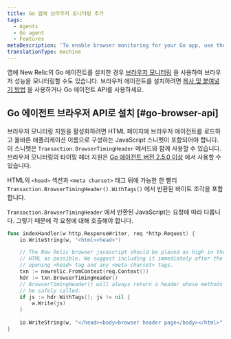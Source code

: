 ```yaml
---
title: Go 앱에 브라우저 모니터링 추가
tags:
  - Agents
  - Go agent
  - Features
metaDescription: 'To enable browser monitoring for your Go app, use the copy and paste method, or use the Go agent''s browser API.'
translationType: machine
---
```


앱에 New Relic의 Go 에이전트를 설치한 경우 [브라우저 모니터링](/docs/browser/new-relic-browser/getting-started/introduction-new-relic-browser) 을 사용하여 브라우저 성능을 모니터링할 수도 있습니다. 브라우저 에이전트를 설치하려면 [복사 및 붙여넣기 방법](/docs/browser/new-relic-browser/installation/install-new-relic-browser-agent#copy-paste-app) 을 사용하거나 Go 에이전트 API를 사용하세요.

## Go 에이전트 브라우저 API로 설치 [#go-browser-api]

브라우저 모니터링 지원을 활성화하려면 HTML 페이지에 브라우저 에이전트를 로드하고 올바른 애플리케이션 이름으로 구성하는 JavaScript 스니펫이 포함되어야 합니다. 이 스니펫은 `Transaction.BrowserTimingHeader` 메서드와 함께 사용할 수 있습니다. 브라우저 모니터링의 타이밍 헤더 지원은 [Go 에이전트 버전 2.5.0 이상](/docs/release-notes/agent-release-notes/go-release-notes) 에서 사용할 수 있습니다.

HTML의 `<head>` 섹션과 `<meta charset>` 태그 뒤에 가능한 한 빨리 `Transaction.BrowserTimingHeader().WithTags()` 에서 반환된 바이트 조각을 포함합니다.

`Transaction.BrowserTimingHeader` 에서 반환된 JavaScript는 요청에 따라 다릅니다. 그렇기 때문에 각 요청에 대해 호출해야 합니다.

```go
func indexHandler(w http.ResponseWriter, req *http.Request) {
    io.WriteString(w, "<html><head>")

    // The New Relic browser javascript should be placed as high in the
    // HTML as possible. We suggest including it immediately after the
    // opening <head> tag and any <meta charset> tags.
    txn := newrelic.FromContext(req.Context())
    hdr := txn.BrowserTimingHeader()
    // BrowserTimingHeader() will always return a header whose methods can
    // be safely called.
    if js := hdr.WithTags(); js != nil {
        w.Write(js)
    }
    
    io.WriteString(w, "</head><body>browser header page</body></html>")
}
```